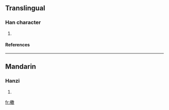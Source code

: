 ==Translingual==
===Han character===
{{Han char|rn=75|rad=木|as=15|sn=19|four=|canj=木中女大 (DLVK)}}
# {{defn|Han|sort=木15}}
====References====
{{Han ref|kx=0561.090|dkj=15833|dj=0949.310|hdz=21313.120|uh=6AE2|ud=27362}}

----
==Mandarin==
===Hanzi===
{{cmn-hanzi|pin=[[guàn]] ([[guan4]]), [[qìn]] ([[qin4]]), [[sǒu]] ([[sou3]])|wg=kuan<sup>4</sup>, ch'in<sup>4</sup>, sou<sup>3</sup>}}
# {{defn|Mandarin}}

[[fr:櫢]]